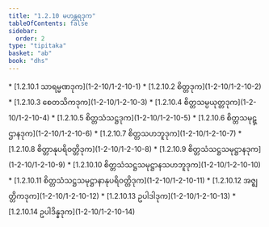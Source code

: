 ```yaml
---
title: "1.2.10 မဟန္တရဒုက"
tableOfContents: false
sidebar:
  order: 2
type: "tipitaka"
basket: "ab"
book: "dhs"
---
```



<DynamicBreadcrumb />



<TableOfContents book="dhs" section="1.2.10">
* [1.2.10.1 သာရမ္မဏဒုက](1-2-10/1-2-10-1)
* [1.2.10.2 စိတ္တဒုက](1-2-10/1-2-10-2)
* [1.2.10.3 စေတသိကဒုက](1-2-10/1-2-10-3)
* [1.2.10.4 စိတ္တသမ္ပယုတ္တဒုက](1-2-10/1-2-10-4)
* [1.2.10.5 စိတ္တသံသဋ္ဌဒုက](1-2-10/1-2-10-5)
* [1.2.10.6 စိတ္တသမုဋ္ဌာနဒုက](1-2-10/1-2-10-6)
* [1.2.10.7 စိတ္တသဟဘူဒုက](1-2-10/1-2-10-7)
* [1.2.10.8 စိတ္တာနုပရိဝတ္တိဒုက](1-2-10/1-2-10-8)
* [1.2.10.9 စိတ္တသံသဋ္ဌသမုဋ္ဌာနဒုက](1-2-10/1-2-10-9)
* [1.2.10.10 စိတ္တသံသဋ္ဌသမုဋ္ဌာနသဟဘူဒုက](1-2-10/1-2-10-10)
* [1.2.10.11 စိတ္တသံသဋ္ဌသမုဋ္ဌာနာနုပရိဝတ္တိဒုက](1-2-10/1-2-10-11)
* [1.2.10.12 အဇ္ဈတ္တိကဒုက](1-2-10/1-2-10-12)
* [1.2.10.13 ဥပါဒါဒုက](1-2-10/1-2-10-13)
* [1.2.10.14 ဥပါဒိန္နဒုက](1-2-10/1-2-10-14)
</TableOfContents>